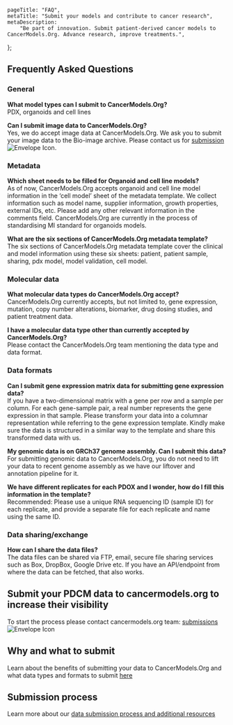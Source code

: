 
[comment]: # "Metadata"
[comment]: # "Page title = h1 in banner"

	pageTitle: "FAQ",
	metaTitle: "Submit your models and contribute to cancer research",
	metaDescription:
		"Be part of innovation. Submit patient-derived cancer models to CancerModels.Org. Advance research, improve treatments.",
};

[comment]: # "Page content below"
[comment]: # "Can include html tags"

## Frequently Asked Questions

### General

**What model types can I submit to CancerModels.Org?**<br/>
PDX, organoids and cell lines

**Can I submit image data to CancerModels.Org?**<br/>
Yes, we do accept image data at CancerModels.Org. We ask you to submit your image data to the Bio-image archive. Please contact us for [submission](mailto:helpdesk@cancermodels.org?subject=PDCM%20producer:%20Data%20Submission%20request)&nbsp;<img className="d-inline" src="/img/envelope-icon.svg" title="Envelope Icon" alt="Envelope Icon"/>.

### Metadata

**Which sheet needs to be filled for Organoid and cell line models?**<br/>
As of now, CancerModels.Org accepts organoid and cell line model information in the ‘cell model’ sheet of the metadata template. We collect information such as model name, supplier information, growth properties, external IDs, etc. Please add any other relevant information in the comments field. CancerModels.Org are currently in the process of standardising MI standard for organoids models.

**What are the six sections of CancerModels.Org metadata template?**<br/>
The six sections of CancerModels.Org metadata template cover the clinical and model information using these six sheets: patient, patient sample, sharing, pdx model, model validation, cell model.

### Molecular data

**What molecular data types do CancerModels.Org accept?**<br/>
CancerModels.Org currently accepts, but not limited to, gene expression, mutation, copy number alterations, biomarker, drug dosing studies, and patient treatment data.

**I have a molecular data type other than currently accepted by CancerModels.Org?**<br/>
Please contact the CancerModels.Org team mentioning the data type and data format.

### Data formats

**Can I submit gene expression matrix data for submitting gene expression data?**<br/>
If you have a two-dimensional matrix with a gene per row and a sample per column. For each gene-sample pair, a real number represents the gene expression in that sample. Please transform your data into a columnar representation while referring to the gene expression template. Kindly make sure the data is structured in a similar way to the template and share this transformed data with us.

**My genomic data is on GRCh37 genome assembly. Can I submit this data?**<br/>
For submitting genomic data to CancerModels.Org, you do not need to lift your data to recent genome assembly as we have our liftover and annotation pipeline for it.

**We have different replicates for each PDOX and I wonder, how do I fill this information in the template?**<br/>
Recommended: Please use a unique RNA sequencing ID (sample ID) for each replicate, and provide a separate file for each replicate and name using the same ID.

### Data sharing/exchange

**How can I share the data files?**<br/>
The data files can be shared via FTP, email, secure file sharing services such as Box, DropBox, Google Drive etc. If you have an API/endpoint from where the data can be fetched, that also works.

## Submit your PDCM data to cancermodels.org to increase their visibility

To start the process please contact cancermodels.org team: [submissions](mailto:helpdesk@cancermodels.org?subject=PDCM%20producer:%20Data%20Submission%20request)&nbsp;<img className="d-inline" src="/img/envelope-icon.svg" title="Envelope Icon" alt="Envelope Icon"/>

## Why and what to submit

Learn about the benefits of submitting your data to CancerModels.Org and what data types and formats to submit [here](/submit)

## Submission process

Learn more about our [data submission process and additional resources](/submit/submission-process)

[comment]: # "End page content - do not edit below this line"

